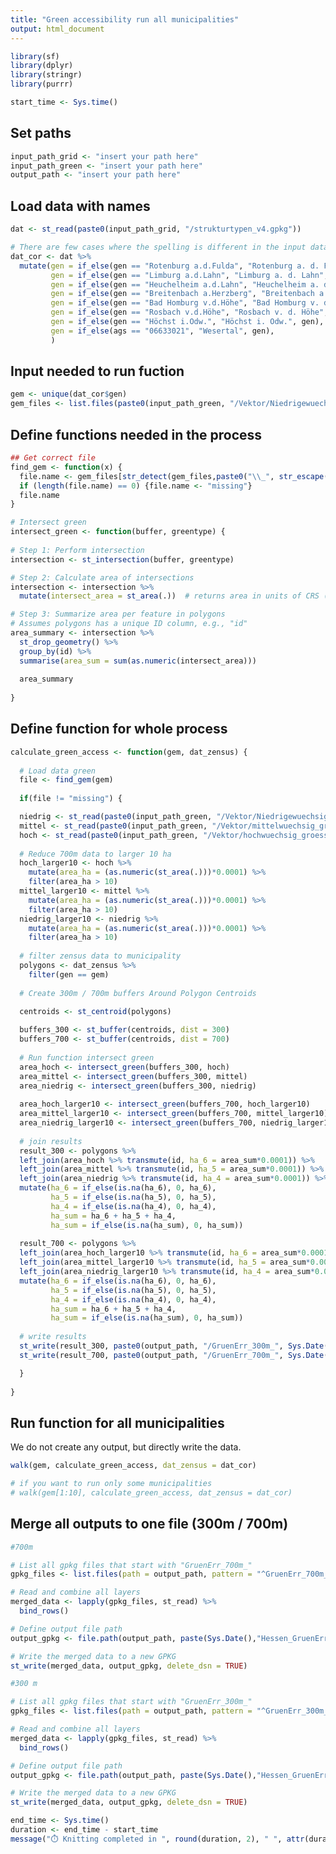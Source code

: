 ---
title: "Green accessibility run all municipalities"
output: html_document
---

```{r}
library(sf)
library(dplyr)
library(stringr)
library(purrr)
```

```{r start-time, echo=FALSE}
start_time <- Sys.time()
```

## Set paths

```{r}
input_path_grid <- "insert your path here"
input_path_green <- "insert your path here"
output_path <- "insert your path here"
```

## Load data with names

```{r}
dat <- st_read(paste0(input_path_grid, "/strukturtypen_v4.gpkg"))

# There are few cases where the spelling is different in the input data. We correct this here.
dat_cor <- dat %>% 
  mutate(gen = if_else(gen == "Rotenburg a.d.Fulda", "Rotenburg a. d. Fulda", gen),
         gen = if_else(gen == "Limburg a.d.Lahn", "Limburg a. d. Lahn", gen),
         gen = if_else(gen == "Heuchelheim a.d.Lahn", "Heuchelheim a. d. Lahn", gen),
         gen = if_else(gen == "Breitenbach a.Herzberg", "Breitenbach a. Herzberg", gen),
         gen = if_else(gen == "Bad Homburg v.d.Höhe", "Bad Homburg v. d. Höhe", gen),
         gen = if_else(gen == "Rosbach v.d.Höhe", "Rosbach v. d. Höhe", gen),
         gen = if_else(gen == "Höchst i.Odw.", "Höchst i. Odw.", gen),
         gen = if_else(ags == "06633021", "Wesertal", gen), 
         )
```

## Input needed to run fuction

```{r}
gem <- unique(dat_cor$gen)
gem_files <- list.files(paste0(input_path_green, "/Vektor/Niedrigewuechsig_groesser_1ha/Niedrigewuechsig_groesser_1ha"))
```

## Define functions needed in the process

```{r}
## Get correct file
find_gem <- function(x) {
  file.name <- gem_files[str_detect(gem_files,paste0("\\_", str_escape(x), "\\.gpkg$"))]
  if (length(file.name) == 0) {file.name <- "missing"}
  file.name
}

# Intersect green
intersect_green <- function(buffer, greentype) {
  
# Step 1: Perform intersection
intersection <- st_intersection(buffer, greentype)

# Step 2: Calculate area of intersections
intersection <- intersection %>%
  mutate(intersect_area = st_area(.))  # returns area in units of CRS (usually square meters)

# Step 3: Summarize area per feature in polygons
# Assumes polygons has a unique ID column, e.g., "id"
area_summary <- intersection %>%
  st_drop_geometry() %>%
  group_by(id) %>%  
  summarise(area_sum = sum(as.numeric(intersect_area)))
  
  area_summary
  
}
```


## Define function for whole process

```{r}
calculate_green_access <- function(gem, dat_zensus) {
  
  # Load data green
  file <- find_gem(gem)
  
  if(file != "missing") {

  niedrig <- st_read(paste0(input_path_green, "/Vektor/Niedrigewuechsig_groesser_1ha/Niedrigewuechsig_groesser_1ha/", file))
  mittel <- st_read(paste0(input_path_green, "/Vektor/mittelwuechsig_groesser_1ha/mittelwuechsig_groesser_1ha/", file))
  hoch <- st_read(paste0(input_path_green, "/Vektor/hochwuechsig_groesser_1ha/hochwuechsig_groesser_1ha/", file))
    
  # Reduce 700m data to larger 10 ha
  hoch_larger10 <- hoch %>% 
    mutate(area_ha = (as.numeric(st_area(.)))*0.0001) %>% 
    filter(area_ha > 10)
  mittel_larger10 <- mittel %>% 
    mutate(area_ha = (as.numeric(st_area(.)))*0.0001) %>% 
    filter(area_ha > 10)
  niedrig_larger10 <- niedrig %>% 
    mutate(area_ha = (as.numeric(st_area(.)))*0.0001) %>% 
    filter(area_ha > 10)
  
  # filter zensus data to municipality
  polygons <- dat_zensus %>% 
    filter(gen == gem) 
  
  # Create 300m / 700m buffers Around Polygon Centroids

  centroids <- st_centroid(polygons)
  
  buffers_300 <- st_buffer(centroids, dist = 300)
  buffers_700 <- st_buffer(centroids, dist = 700)
  
  # Run function intersect green
  area_hoch <- intersect_green(buffers_300, hoch)
  area_mittel <- intersect_green(buffers_300, mittel)
  area_niedrig <- intersect_green(buffers_300, niedrig)
  
  area_hoch_larger10 <- intersect_green(buffers_700, hoch_larger10)
  area_mittel_larger10 <- intersect_green(buffers_700, mittel_larger10)
  area_niedrig_larger10 <- intersect_green(buffers_700, niedrig_larger10)
  
  # join results
  result_300 <- polygons %>% 
  left_join(area_hoch %>% transmute(id, ha_6 = area_sum*0.0001)) %>% 
  left_join(area_mittel %>% transmute(id, ha_5 = area_sum*0.0001)) %>% 
  left_join(area_niedrig %>% transmute(id, ha_4 = area_sum*0.0001)) %>% 
  mutate(ha_6 = if_else(is.na(ha_6), 0, ha_6),
         ha_5 = if_else(is.na(ha_5), 0, ha_5),
         ha_4 = if_else(is.na(ha_4), 0, ha_4),
         ha_sum = ha_6 + ha_5 + ha_4,
         ha_sum = if_else(is.na(ha_sum), 0, ha_sum))
  
  result_700 <- polygons %>% 
  left_join(area_hoch_larger10 %>% transmute(id, ha_6 = area_sum*0.0001)) %>% 
  left_join(area_mittel_larger10 %>% transmute(id, ha_5 = area_sum*0.0001)) %>% 
  left_join(area_niedrig_larger10 %>% transmute(id, ha_4 = area_sum*0.0001)) %>% 
  mutate(ha_6 = if_else(is.na(ha_6), 0, ha_6),
         ha_5 = if_else(is.na(ha_5), 0, ha_5),
         ha_4 = if_else(is.na(ha_4), 0, ha_4),
         ha_sum = ha_6 + ha_5 + ha_4,
         ha_sum = if_else(is.na(ha_sum), 0, ha_sum))
  
  # write results
  st_write(result_300, paste0(output_path, "/GruenErr_300m_", Sys.Date(), "_", gem, ".gpkg"), delete_layer = TRUE)
  st_write(result_700, paste0(output_path, "/GruenErr_700m_", Sys.Date(), "_", gem, ".gpkg"), delete_layer = TRUE)

  }
  
}
```

## Run function for all municipalities
We do not create any output, but directly write the data. 

```{r}
walk(gem, calculate_green_access, dat_zensus = dat_cor)

# if you want to run only some municipalities
# walk(gem[1:10], calculate_green_access, dat_zensus = dat_cor)
```

## Merge all outputs to one file (300m / 700m)

```{r}

#700m

# List all gpkg files that start with "GruenErr_700m_"
gpkg_files <- list.files(path = output_path, pattern = "^GruenErr_700m_.*\\.gpkg$", full.names = TRUE)

# Read and combine all layers
merged_data <- lapply(gpkg_files, st_read) %>%
  bind_rows()

# Define output file path
output_gpkg <- file.path(output_path, paste(Sys.Date(),"Hessen_GruenErr_700m.gpkg", sep="-"))

# Write the merged data to a new GPKG
st_write(merged_data, output_gpkg, delete_dsn = TRUE)

#300 m

# List all gpkg files that start with "GruenErr_300m_"
gpkg_files <- list.files(path = output_path, pattern = "^GruenErr_300m_.*\\.gpkg$", full.names = TRUE)

# Read and combine all layers
merged_data <- lapply(gpkg_files, st_read) %>%
  bind_rows()

# Define output file path
output_gpkg <- file.path(output_path, paste(Sys.Date(),"Hessen_GruenErr_300m.gpkg", sep="-"))

# Write the merged data to a new GPKG
st_write(merged_data, output_gpkg, delete_dsn = TRUE)
```



```{r end-time, echo=FALSE}
end_time <- Sys.time()
duration <- end_time - start_time
message("⏱️ Knitting completed in ", round(duration, 2), " ", attr(duration, "units"))
```


